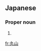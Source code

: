 ==Japanese==
{{ja-kanjitab|まる|やま|yomi=kun}}

===Proper noun===
{{ja-pos|proper|まるやま}}

# {{surname|lang=ja|sort=まるやま}}

[[fr:丸山]]